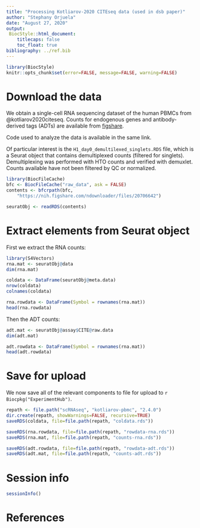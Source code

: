 ```yaml
---
title: "Processing Kotliarov-2020 CITEseq data (used in dsb paper)"
author: "Stephany Orjuela"
date: "August 27, 2020"
output: 
 BiocStyle::html_document:
    titlecaps: false
    toc_float: true
bibliography: ../ref.bib
---
```


```r
library(BiocStyle)
knitr::opts_chunk$set(error=FALSE, message=FALSE, warning=FALSE)
```

# Download the data

We obtain a single-cell RNA sequencing dataset of the human PBMCs from @kotliarov2020citeseq.
Counts for endogenous genes and antibody-derived tags (ADTs) are available from [figshare](https://nih.figshare.com/collections/Data_and_software_code_repository_for_Broad_immune_activation_underlies_shared_set_point_signatures_for_vaccine_responsiveness_in_healthy_individuals_and_disease_activity_in_patients_with_lupus_Kotliarov_Y_Sparks_R_et_al_Nat_Med_DOI_https_d/4753772).

Code used to analyze the data is available in the same link.

Of particular interest is the `H1_day0_demultilexed_singlets.RDS` file, 
which is a Seurat object that contains demultiplexed counts (filtered for singlets). 
Demultiplexing was performed with HTO counts and verified with demuxlet. 
Counts available have not been filtered by QC or normalized.

```r
library(BiocFileCache)
bfc <- BiocFileCache("raw_data", ask = FALSE)
contents <- bfcrpath(bfc,
    "https://nih.figshare.com/ndownloader/files/20706642")

seuratObj <- readRDS(contents)
```

# Extract elements from Seurat object

First we extract the RNA counts:

```r
library(S4Vectors)
rna.mat <- seuratObj@data
dim(rna.mat)

coldata <- DataFrame(seuratObj@meta.data)
nrow(coldata)
colnames(coldata)

rna.rowdata <- DataFrame(Symbol = rownames(rna.mat))
head(rna.rowdata)
```

Then the ADT counts:

```r
adt.mat <- seuratObj@assay$CITE@raw.data
dim(adt.mat)

adt.rowdata <- DataFrame(Symbol = rownames(rna.mat))
head(adt.rowdata)
```

# Save for upload
 
We now save all of the relevant components to file for upload to `r Biocpkg("ExperimentHub")`.

```r
repath <- file.path("scRNAseq", "kotliarov-pbmc", "2.4.0")
dir.create(repath, showWarnings=FALSE, recursive=TRUE)
saveRDS(coldata, file=file.path(repath, "coldata.rds"))

saveRDS(rna.rowdata, file=file.path(repath, "rowdata-rna.rds"))
saveRDS(rna.mat, file=file.path(repath, "counts-rna.rds"))

saveRDS(adt.rowdata, file=file.path(repath, "rowdata-adt.rds"))
saveRDS(adt.mat, file=file.path(repath, "counts-adt.rds"))
```

# Session info

```r
sessionInfo()
```

# References
